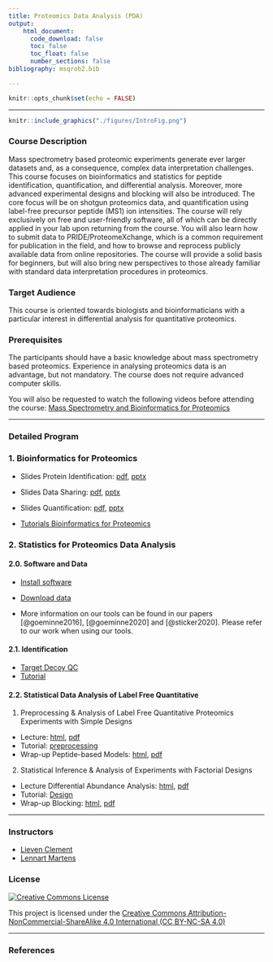 ```yaml
---
title: Proteomics Data Analysis (PDA)
output:
    html_document:
      code_download: false
      toc: false
      toc_float: false
      number_sections: false
bibliography: msqrob2.bib

---
```



```r
knitr::opts_chunk$set(echo = FALSE)
```

***

```r
knitr::include_graphics("./figures/IntroFig.png")
```


### Course Description

Mass spectrometry based proteomic experiments generate ever larger datasets and, as a consequence, complex data interpretation challenges. This course focuses on bioinformatics and statistics for peptide identification, quantification, and differential analysis. Moreover, more advanced experimental designs and blocking will also be introduced. The core focus will be on shotgun proteomics data, and quantification using label-free precursor peptide (MS1) ion intensities. The course will rely exclusively on free and user-friendly software, all of which can be directly applied in your lab upon returning from the course. You will also learn how to submit data to PRIDE/ProteomeXchange, which is a common requirement for publication in the field, and how to browse and reprocess publicly available data from online repositories.  The course will provide a solid basis for beginners, but will also bring new perspectives to those already familiar with standard data interpretation procedures in proteomics.



### Target Audience
This course is oriented towards biologists and bioinformaticians with a particular interest in differential analysis for quantitative proteomics.

### Prerequisites 

The participants should have a basic knowledge about mass spectrometry based proteomics. Experience in analysing proteomics data is an advantage, but not mandatory. The course does not require advanced computer skills.

You will also be requested to watch the following videos before attending the course:
[Mass Spectrometry and Bioinformatics for Proteomics](./techvid.html)



---

### Detailed Program


### 1. Bioinformatics for Proteomics

- Slides Protein Identification: [pdf](assets/martens_protein_identification.pdf), [pptx](assets/martens_protein_identification.pptx)
- Slides Data Sharing: [pdf](assets/martens_data_sharing.pdf), [pptx](assets/martens_data_sharing.pptx)
- Slides Quantification: [pdf](assets/martens_proteomics_quantification.pdf), [pptx](assets/martens_proteomics_quantification.pptx)


- [Tutorials Bioinformatics for Proteomics](https://compomics.com/bioinformatics-for-proteomics/)  


### 2. Statistics for Proteomics Data Analysis

#### 2.0. Software and Data

- [Install software](./software.html)
- [Download data](https://github.com/statOmics/PDA22GTPB/archive/refs/heads/data.zip)

- More information on our tools can be found in our papers [@goeminne2016], [@goeminne2020] and [@sticker2020]. Please refer to our work when using our tools. 

#### 2.1. Identification

- [Target Decoy QC](TargetDecoy.html)
- [Tutorial](TargetDecoyTutorial.html)

#### 2.2. Statistical Data Analysis of Label Free Quantitative

1. Preprocessing & Analysis of Label Free Quantitative Proteomics Experiments with Simple Designs
  - Lecture: [html](./pda_quantification_preprocessing.html), [pdf](./pda_quantification_preprocessing.pdf)
  - Tutorial: [preprocessing](./pda_tutorialPreprocessing.html)
  - Wrap-up Peptide-based Models: [html](./pda_robustSummarisation_peptideModels.html), [pdf](./pda_robustSummarisation_peptideModels.pdf)

  2. Statistical Inference & Analysis of Experiments with Factorial Designs
  - Lecture Differential Abundance Analysis: [html](./pda_quantification_inference.html), [pdf](./pda_quantification_inference.pdf)
  - Tutorial: [Design](pda_tutorialDesign.html)
  - Wrap-up Blocking: [html](./pda_blocking_wrapup.html), [pdf](./pda_blocking_wrapup.pdf)

---

### Instructors
- [Lieven Clement](./instructors.html#lieven)
- [Lennart Martens](./instructors.html#lnnrt)

### License

<a rel="license" href="https://creativecommons.org/licenses/by-nc-sa/4.0"><img alt="Creative Commons License" style="border-width:0" src="https://i.creativecommons.org/l/by-nc-sa/4.0/88x31.png" /></a>

This project is licensed under the [Creative Commons Attribution-NonCommercial-ShareAlike 4.0 International (CC BY-NC-SA 4.0)](https://creativecommons.org/licenses/by-nc-sa/4.0)

---

### References 

